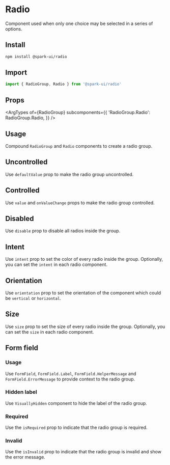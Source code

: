 
<Meta of={RadioStories} />

# Radio

Component used when only one choice may be selected in a series of options.

## Install

```sh
npm install @spark-ui/radio
```

## Import

```ts
import { RadioGroup, Radio } from '@spark-ui/radio'
```

## Props

<ArgTypes
  of={RadioGroup}
  subcomponents={{
    'RadioGroup.Radio': RadioGroup.Radio,
  }}
/>

## Usage

Compound `RadioGroup` and `Radio` components to create a radio group.

<Canvas of={RadioStories.Default} />

## Uncontrolled

Use `defaultValue` prop to make the radio group uncontrolled.

<Canvas of={RadioStories.Uncontrolled} />

## Controlled

Use `value` and `onValueChange` props to make the radio group controlled.

<Canvas of={RadioStories.Controlled} />

## Disabled

Use `disable` prop to disable all radios inside the group.

<Canvas of={RadioStories.Disabled} />

## Intent

Use `intent` prop to set the color of every radio inside the group. Optionally, you can set the `intent` in each radio component.

<Canvas of={RadioStories.Intent} />

## Orientation

Use `orientation` prop to set the orientation of the component which could be `vertical` or `horizontal`.

<Canvas of={RadioStories.Orientation} />

## Size

Use `size` prop to set the size of every radio inside the group. Optionally, you can set the `size` in each radio component.

<Canvas of={RadioStories.Size} />

## Form field

### Usage

Use `FormField`, `FormField.Label`, `FormField.HelperMessage` and `FormField.ErrorMessage` to provide context to the radio group.

<Canvas of={RadioStories.Control} />

### Hidden label

Use `VisuallyHidden` component to hide the label of the radio group.

<Canvas of={RadioStories.HiddenLabel} />

### Required

Use the `isRequired` prop to indicate that the radio group is required.

<Canvas of={RadioStories.Required} />

### Invalid

Use the `isInvalid` prop to indicate that the radio group is invalid and show the error message.

<Canvas of={RadioStories.Invalid} />
